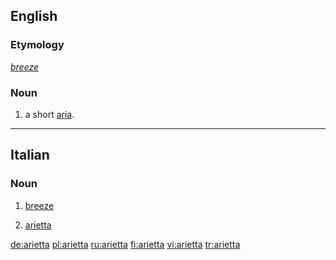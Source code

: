 ==English==

===Etymology===
{{etyl|it}} ''[[breeze]]''

===Noun===
{{en-noun}}

# {{music}} a short [[aria]].

----

==Italian==

===Noun===
{{it-noun|ariett|f|a|e}}

# [[breeze]]
# {{music|lang=it}} [[#English|arietta]]

[[de:arietta]]
[[pl:arietta]]
[[ru:arietta]]
[[fi:arietta]]
[[vi:arietta]]
[[tr:arietta]]
